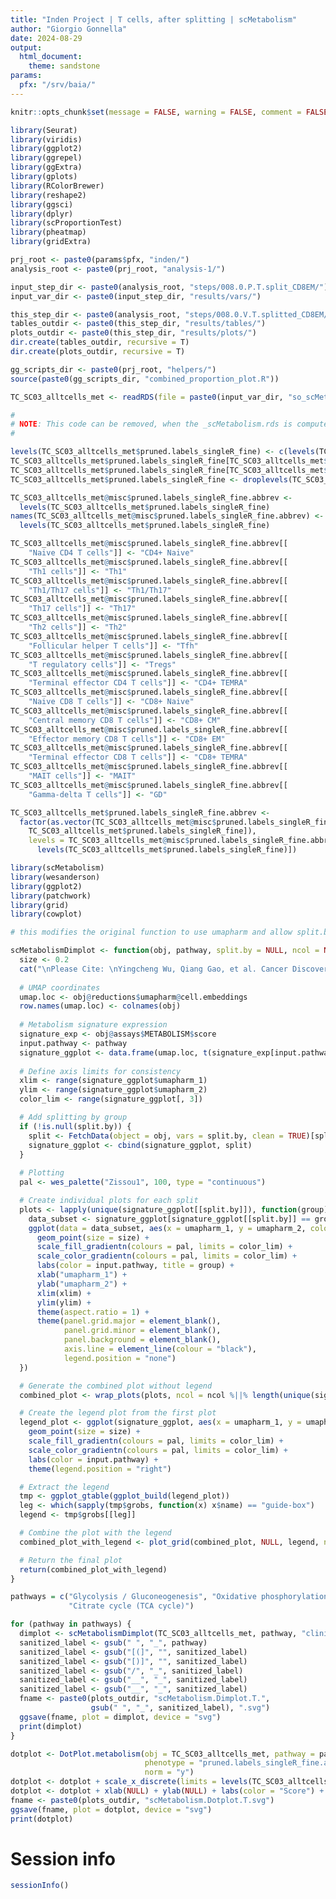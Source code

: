 ```yaml
---
title: "Inden Project | T cells, after splitting | scMetabolism"
author: "Giorgio Gonnella"
date: 2024-08-29
output:
  html_document:
    theme: sandstone
params:
  pfx: "/srv/baia/"
---
```


```r
knitr::opts_chunk$set(message = FALSE, warning = FALSE, comment = FALSE, echo = TRUE)

library(Seurat)
library(viridis)
library(ggplot2)
library(ggrepel)
library(ggExtra)
library(gplots)
library(RColorBrewer)
library(reshape2)
library(ggsci)
library(dplyr)
library(scProportionTest)
library(pheatmap)
library(gridExtra)

prj_root <- paste0(params$pfx, "inden/")
analysis_root <- paste0(prj_root, "analysis-1/")

input_step_dir <- paste0(analysis_root, "steps/008.0.P.T.split_CD8EM/")
input_var_dir <- paste0(input_step_dir, "results/vars/")

this_step_dir <- paste0(analysis_root, "steps/008.0.V.T.splitted_CD8EM/")
tables_outdir <- paste0(this_step_dir, "results/tables/")
plots_outdir <- paste0(this_step_dir, "results/plots/")
dir.create(tables_outdir, recursive = T)
dir.create(plots_outdir, recursive = T)

gg_scripts_dir <- paste0(prj_root, "helpers/")
source(paste0(gg_scripts_dir, "combined_proportion_plot.R"))
```

```r
TC_SC03_alltcells_met <- readRDS(file = paste0(input_var_dir, "so_scMetabolism.rds"))
```

```r
#
# NOTE: This code can be removed, when the _scMetabolism.rds is computed again
#

levels(TC_SC03_alltcells_met$pruned.labels_singleR_fine) <- c(levels(TC_SC03_alltcells_met$pruned.labels_singleR_fine), "Gamma-delta T cells")
TC_SC03_alltcells_met$pruned.labels_singleR_fine[TC_SC03_alltcells_met$pruned.labels_singleR_fine == "Vd2 gd T cells"] <- "Gamma-delta T cells"
TC_SC03_alltcells_met$pruned.labels_singleR_fine[TC_SC03_alltcells_met$pruned.labels_singleR_fine == "Non-Vd2 gd T cells"] <- "Gamma-delta T cells"
TC_SC03_alltcells_met$pruned.labels_singleR_fine <- droplevels(TC_SC03_alltcells_met$pruned.labels_singleR_fine)

TC_SC03_alltcells_met@misc$pruned.labels_singleR_fine.abbrev <-
  levels(TC_SC03_alltcells_met$pruned.labels_singleR_fine)
names(TC_SC03_alltcells_met@misc$pruned.labels_singleR_fine.abbrev) <-
  levels(TC_SC03_alltcells_met$pruned.labels_singleR_fine)

TC_SC03_alltcells_met@misc$pruned.labels_singleR_fine.abbrev[[
    "Naive CD4 T cells"]] <- "CD4+ Naive"
TC_SC03_alltcells_met@misc$pruned.labels_singleR_fine.abbrev[[
    "Th1 cells"]] <- "Th1"
TC_SC03_alltcells_met@misc$pruned.labels_singleR_fine.abbrev[[
    "Th1/Th17 cells"]] <- "Th1/Th17"
TC_SC03_alltcells_met@misc$pruned.labels_singleR_fine.abbrev[[
    "Th17 cells"]] <- "Th17"
TC_SC03_alltcells_met@misc$pruned.labels_singleR_fine.abbrev[[
    "Th2 cells"]] <- "Th2"
TC_SC03_alltcells_met@misc$pruned.labels_singleR_fine.abbrev[[
    "Follicular helper T cells"]] <- "Tfh"
TC_SC03_alltcells_met@misc$pruned.labels_singleR_fine.abbrev[[
    "T regulatory cells"]] <- "Tregs"
TC_SC03_alltcells_met@misc$pruned.labels_singleR_fine.abbrev[[
    "Terminal effector CD4 T cells"]] <- "CD4+ TEMRA"
TC_SC03_alltcells_met@misc$pruned.labels_singleR_fine.abbrev[[
    "Naive CD8 T cells"]] <- "CD8+ Naive"
TC_SC03_alltcells_met@misc$pruned.labels_singleR_fine.abbrev[[
    "Central memory CD8 T cells"]] <- "CD8+ CM"
TC_SC03_alltcells_met@misc$pruned.labels_singleR_fine.abbrev[[
    "Effector memory CD8 T cells"]] <- "CD8+ EM"
TC_SC03_alltcells_met@misc$pruned.labels_singleR_fine.abbrev[[
    "Terminal effector CD8 T cells"]] <- "CD8+ TEMRA"
TC_SC03_alltcells_met@misc$pruned.labels_singleR_fine.abbrev[[
    "MAIT cells"]] <- "MAIT"
TC_SC03_alltcells_met@misc$pruned.labels_singleR_fine.abbrev[[
    "Gamma-delta T cells"]] <- "GD"

TC_SC03_alltcells_met$pruned.labels_singleR_fine.abbrev <-
  factor(as.vector(TC_SC03_alltcells_met@misc$pruned.labels_singleR_fine.abbrev[
    TC_SC03_alltcells_met$pruned.labels_singleR_fine]),
    levels = TC_SC03_alltcells_met@misc$pruned.labels_singleR_fine.abbrev[
      levels(TC_SC03_alltcells_met$pruned.labels_singleR_fine)])
```

```r
library(scMetabolism)
library(wesanderson)
library(ggplot2)
library(patchwork)
library(grid)
library(cowplot)

# this modifies the original function to use umapharm and allow split.by

scMetabolismDimplot <- function(obj, pathway, split.by = NULL, ncol = NULL, combine = TRUE) {
  size <- 0.2
  cat("\nPlease Cite: \nYingcheng Wu, Qiang Gao, et al. Cancer Discovery. 2021. \nhttps://pubmed.ncbi.nlm.nih.gov/34417225/   \n\n")
  
  # UMAP coordinates
  umap.loc <- obj@reductions$umapharm@cell.embeddings
  row.names(umap.loc) <- colnames(obj)
  
  # Metabolism signature expression
  signature_exp <- obj@assays$METABOLISM$score
  input.pathway <- pathway
  signature_ggplot <- data.frame(umap.loc, t(signature_exp[input.pathway, ]))
  
  # Define axis limits for consistency
  xlim <- range(signature_ggplot$umapharm_1)
  ylim <- range(signature_ggplot$umapharm_2)
  color_lim <- range(signature_ggplot[, 3])

  # Add splitting by group
  if (!is.null(split.by)) {
    split <- FetchData(object = obj, vars = split.by, clean = TRUE)[split.by]
    signature_ggplot <- cbind(signature_ggplot, split)
  }
  
  # Plotting
  pal <- wes_palette("Zissou1", 100, type = "continuous")

  # Create individual plots for each split
  plots <- lapply(unique(signature_ggplot[[split.by]]), function(group) {
    data_subset <- signature_ggplot[signature_ggplot[[split.by]] == group, ]
    ggplot(data = data_subset, aes(x = umapharm_1, y = umapharm_2, color = data_subset[, 3])) + 
      geom_point(size = size) + 
      scale_fill_gradientn(colours = pal, limits = color_lim) + 
      scale_color_gradientn(colours = pal, limits = color_lim) + 
      labs(color = input.pathway, title = group) + 
      xlab("umapharm_1") + 
      ylab("umapharm_2") + 
      xlim(xlim) + 
      ylim(ylim) + 
      theme(aspect.ratio = 1) + 
      theme(panel.grid.major = element_blank(), 
            panel.grid.minor = element_blank(), 
            panel.background = element_blank(), 
            axis.line = element_line(colour = "black"),
            legend.position = "none")
  })

  # Generate the combined plot without legend
  combined_plot <- wrap_plots(plots, ncol = ncol %||% length(unique(signature_ggplot[[split.by]])))

  # Create the legend plot from the first plot
  legend_plot <- ggplot(signature_ggplot, aes(x = umapharm_1, y = umapharm_2, color = signature_ggplot[, 3])) +
    geom_point(size = size) +
    scale_fill_gradientn(colours = pal, limits = color_lim) + 
    scale_color_gradientn(colours = pal, limits = color_lim) + 
    labs(color = input.pathway) +
    theme(legend.position = "right")

  # Extract the legend
  tmp <- ggplot_gtable(ggplot_build(legend_plot))
  leg <- which(sapply(tmp$grobs, function(x) x$name) == "guide-box")
  legend <- tmp$grobs[[leg]]

  # Combine the plot with the legend
  combined_plot_with_legend <- plot_grid(combined_plot, NULL, legend, ncol = 3, rel_widths = c(0.55, 0.02, 0.2))

  # Return the final plot
  return(combined_plot_with_legend)
}

pathways = c("Glycolysis / Gluconeogenesis", "Oxidative phosphorylation",
             "Citrate cycle (TCA cycle)")

for (pathway in pathways) {
  dimplot <- scMetabolismDimplot(TC_SC03_alltcells_met, pathway, "clinical_condition")
  sanitized_label <- gsub(" ", "_", pathway)
  sanitized_label <- gsub("[(]", "", sanitized_label)
  sanitized_label <- gsub("[)]", "", sanitized_label)
  sanitized_label <- gsub("/", "_", sanitized_label)
  sanitized_label <- gsub("__", "_", sanitized_label)
  sanitized_label <- gsub("__", "_", sanitized_label)
  fname <- paste0(plots_outdir, "scMetabolism.Dimplot.T.",
                  gsub(" ", "_", sanitized_label), ".svg")
  ggsave(fname, plot = dimplot, device = "svg")
  print(dimplot)
}

dotplot <- DotPlot.metabolism(obj = TC_SC03_alltcells_met, pathway = pathways,
                              phenotype = "pruned.labels_singleR_fine.abbrev",
                              norm = "y")
dotplot <- dotplot + scale_x_discrete(limits = levels(TC_SC03_alltcells_met$pruned.labels_singleR_fine.abbrev))
dotplot <- dotplot + xlab(NULL) + ylab(NULL) + labs(color = "Score") + labs(size = "Score")
fname <- paste0(plots_outdir, "scMetabolism.Dotplot.T.svg")
ggsave(fname, plot = dotplot, device = "svg")
print(dotplot)

```

# Session info

```r
sessionInfo()
```
